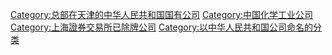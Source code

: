{{catmore}}

[[Category:总部在天津的中华人民共和国国有公司|Category:总部在天津的中华人民共和国国有公司]]
[[Category:中国化学工业公司|Category:中国化学工业公司]]
[[Category:上海證券交易所已除牌公司|Category:上海證券交易所已除牌公司]]
[[Category:以中华人民共和国公司命名的分类|Category:以中华人民共和国公司命名的分类]]